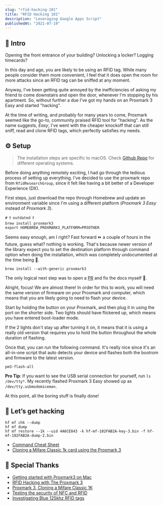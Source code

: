 ```yaml
---
slug: "rfid-hacking-101"
title: "RFID Hacking 101"
description: "Leveraging Google Apps Script"
publishedAt: "2021-07-19"
---
```


## 📖 Intro

Opening the front entrance of your building? Unlocking a locker? Logging timecards?

In this day and age, you are likely to be using an RFID tag. While many people consider them more convenient, I feel that it does open the room for more attacks since an RFID tag can be sniffed at any moment.

Anyway, I've been getting quite annoyed by the inefficiencies of asking my friend to come downstairs and open the door, whenever I'm stopping by his apartment. So, without further a due I've got my hands on an Proxmark 3 Easy and started "hacking".

At the time of writing, and probably for many years to come, Proxmark seemed like the go-to, community praised RFID tool for "hacking". As the name suggests, _Easy_, I've went with the cheaper knockoff that can still sniff, read and clone RFID tags, which perfectly satisfies my needs.

## ⚙️ Setup

> The installation steps are specific to macOS. Check [Github Repo](https://github.com/RfidResearchGroup/proxmark3#proxmark3-installation-and-overview) for different operating systems.

Before doing anything remotely exciting, I had go through the tedious process of setting up everything. I've decided to use the proxmark repo from `RfidResearchGroup`, since it felt like having a bit better of a Developer Experience (DX).

First steps, just download the repo through Homebrew and update an environment variable since I'm using a different platform (_Proxmark 3 Easy_ instead of _Proxmark 3_).

```shell
# ❗️ outdated ❗️
brew install proxmark3
export HOMEBREW_PROXMARK3_PLATFORM=PM3OTHER
```

Seems easy enough, am I right? Fast forward ⏩ a couple of hours in the future, guess what? nothing is working. That's because newer version of the library expect you to set the destination platform through command option when doing the installation, which was completely undocumented at the time being 😤.

```shell
brew install --with-generic proxmark3
```

The only logical next step was to open a [PR](https://github.com/RfidResearchGroup/proxmark3/pull/1327#event-4920426283) and fix the docs myself 💫.

Alright, focus! We are almost there! In order for this to work, you will need the same version of firmware on your Proxmark and computer, which means that you are likely going to need to flash your device.

Start by holding the button on your Proxmark, and then plug it in using the port on the shorter side. Two lights should have flickered up, which means you have entered boot-loader mode.

If the 2 lights don't stay up after turning it on, it means that it is using a really old version that requires you to hold the button throughout the whole duration of flashing.

Once that, you can run the following command. It's really nice since it's an all-in-one script that auto detects your device and flashes both the bootrom and firmware to the latest version.

```shell
pm3-flash-all
```

**Pro Tip**: If you want to see the USB serial connection for yourself, run `ls /dev/tty*`. My recently flashed Proxmark 3 Easy showed up as `/dev/tty.usbmodemiceman`.

At this point, all the boring stuff is finally done!

## 👾 Let’s get hacking

```shell
hf mf chk --dump
hf mf dump
hf mf restore --1k --uid 4A6CE843 -k hf-mf-102FAB2A-key-3.bin -f hf-mf-102FAB2A-dump-2.bin
```

- [Command Cheat Sheet](https://github.com/RfidResearchGroup/proxmark3/blob/master/doc/cheatsheet.md)
- [Cloning a Mifare Classic 1k card using the Proxmark 3](https://www.gavinjl.me/proxmark-3-cloning-a-mifare-classic-1k/)

## 👏 Special Thanks

- [Getting started with Proxmark3 on Mac](https://forum.dangerousthings.com/t/getting-started-with-proxmark3-on-mac/10156)
- [RFID Hacking with The Proxmark 3](https://blog.kchung.co/rfid-hacking-with-the-proxmark-3/)
- [Proxmark 3, Cloning a Mifare Classic 1K](https://www.gavinjl.me/proxmark-3-cloning-a-mifare-classic-1k/)
- [Testing the security of NFC and RFID](https://blog.securityinnovation.com/testing-the-security-of-nfc-and-rfid)
- [Investigating Blue 125khz RFID tags](https://www.drassal.net/wp/index.php/2021/02/19/investigating-blue-125khz-rfid-tags-from-china-bought-off-amazon-with-a-proxmark3/)
